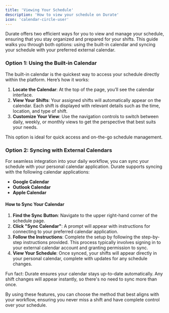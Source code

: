 ```yaml
---
title: 'Viewing Your Schedule'
description: 'How to view your schedule on Durate'
icon: 'calendar-circle-user'
---
```

Durate offers two efficient ways for you to view and manage your schedule, ensuring that you stay organized and prepared for your shifts. This guide walks you through both options: using the built-in calendar and syncing your schedule with your preferred external calendar.

### Option 1: Using the Built-in Calendar

The built-in calendar is the quickest way to access your schedule directly within the platform. Here’s how it works:

1. **Locate the Calendar**: At the top of the page, you’ll see the calendar interface.
2. **View Your Shifts**: Your assigned shifts will automatically appear on the calendar. Each shift is displayed with relevant details such as the time, location, and type of shift.
3. **Customize Your View**: Use the navigation controls to switch between daily, weekly, or monthly views to get the perspective that best suits your needs.

This option is ideal for quick access and on-the-go schedule management.


### Option 2: Syncing with External Calendars

For seamless integration into your daily workflow, you can sync your schedule with your personal calendar application. Durate supports syncing with the following calendar applications:

- **Google Calendar**
- **Outlook Calendar**
- **Apple Calendar**

#### How to Sync Your Calendar

1. **Find the Sync Button**: Navigate to the upper right-hand corner of the schedule page.
2. **Click "Sync Calendar"**: A prompt will appear with instructions for connecting to your preferred calendar application.
3. **Follow the Instructions**: Complete the setup by following the step-by-step instructions provided. This process typically involves signing in to your external calendar account and granting permission to sync.
4. **View Your Schedule**: Once synced, your shifts will appear directly in your personal calendar, complete with updates for any schedule changes.

<Tip>
Fun fact: Durate ensures your calendar stays up-to-date automatically. Any shift changes will appear instantly, so there's no need to sync more than once.
</Tip>

By using these features, you can choose the method that best aligns with your workflow, ensuring you never miss a shift and have complete control over your schedule.